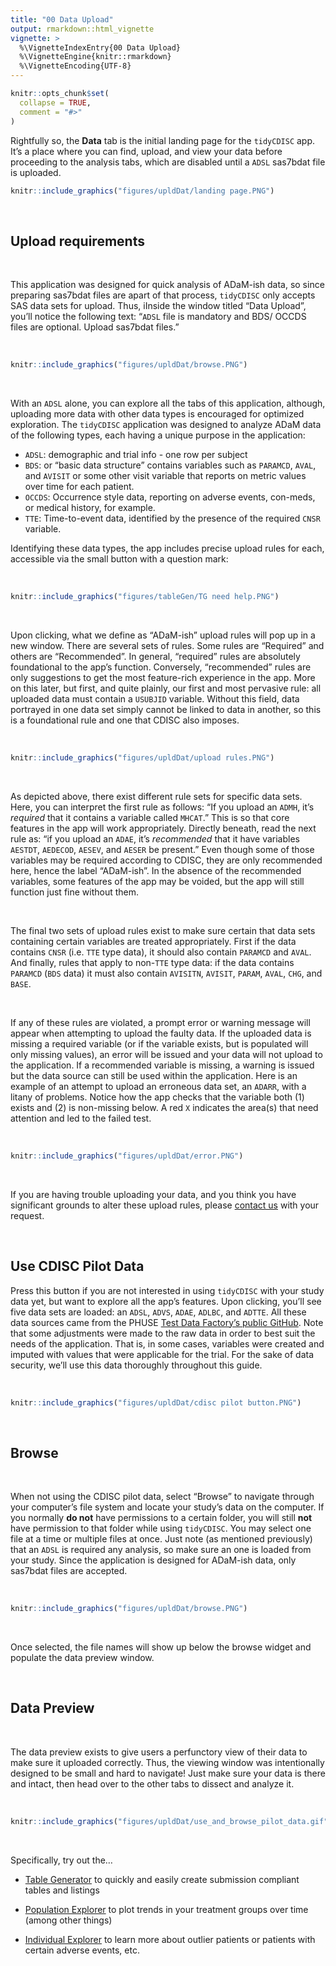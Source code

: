 ```yaml
---
title: "00 Data Upload"
output: rmarkdown::html_vignette
vignette: >
  %\VignetteIndexEntry{00 Data Upload}
  %\VignetteEngine{knitr::rmarkdown}
  %\VignetteEncoding{UTF-8}
---
```


```r
knitr::opts_chunk$set(
  collapse = TRUE,
  comment = "#>"
)
```

Rightfully so, the **Data** tab is the initial landing page for the `tidyCDISC` app. It's a place where you can find, upload, and view your data before proceeding to the analysis tabs, which are disabled until a `ADSL` sas7bdat file is uploaded.

```r
knitr::include_graphics("figures/upldDat/landing page.PNG")
```

<br>

## Upload requirements

<br>

This application was designed for quick analysis of ADaM-ish data, so since preparing sas7bdat files are apart of that process, `tidyCDISC` only accepts SAS data sets for upload. Thus, iInside the window titled "Data Upload", you'll notice the following text: "`ADSL` file is mandatory and BDS/ OCCDS files are optional. Upload sas7bdat files." 

<br>

```r
knitr::include_graphics("figures/upldDat/browse.PNG")
```

<br>

With an `ADSL` alone, you can explore all the tabs of this application, although, uploading more data with other data types is encouraged for optimized exploration. The `tidyCDISC` application was designed to analyze ADaM data of the following types, each having a unique purpose in the application:

- `ADSL`: demographic and trial info - one row per subject
- `BDS`: or "basic data structure" contains variables such as `PARAMCD`, `AVAL`, and `AVISIT` or some other visit variable that reports on metric values over time for each patient.
- `OCCDS`: Occurrence style data, reporting on adverse events, con-meds, or medical history, for example.
- `TTE`: Time-to-event data, identified by the presence of the required `CNSR` variable.

Identifying these data types, the app includes precise upload rules for each, accessible via the small button with a question mark:

<br>

```r
knitr::include_graphics("figures/tableGen/TG need help.PNG")
```

<br>

Upon clicking, what we define as "ADaM-ish" upload rules will pop up in a new window. There are several sets of rules. Some rules are "Required" and others are "Recommended". In general, "required" rules are absolutely foundational to the app's function. Conversely, "recommended" rules are only suggestions to get the most feature-rich experience in the app. More on this later, but first, and quite plainly, our first and most pervasive rule: all uploaded data must contain a `USUBJID` variable. Without this field, data portrayed in one data set simply cannot be linked to data in another, so this is a foundational rule and one that CDISC also imposes.

<br>


```r
knitr::include_graphics("figures/upldDat/upload rules.PNG")
```

<br>

As depicted above, there exist different rule sets for specific data sets. Here, you can interpret the first rule as follows: "If you upload an `ADMH`, it's *required* that it contains a variable called `MHCAT`." This is so that core features in the app will work appropriately. Directly beneath, read the next rule as: "if you upload an `ADAE`, it's *recommended* that it have variables `AESTDT`, `AEDECOD`, `AESEV`, and `AESER` be present." Even though some of those variables may be required according to CDISC, they are only recommended here, hence the label "ADaM-ish". In the absence of the recommended variables, some features of the app may be voided, but the app will still function just fine without them. 

<br>

The final two sets of upload rules exist to make sure certain that data sets containing certain variables are treated appropriately. First if the data contains `CNSR` (i.e. `TTE` type data), it should also contain `PARAMCD` and `AVAL`. And finally, rules that apply to non-`TTE` type data: if the data contains `PARAMCD` (`BDS` data) it must also contain `AVISITN`, `AVISIT`, `PARAM`, `AVAL`, `CHG`, and `BASE`.

<br>

If any of these rules are violated, a prompt error or warning message will appear when attempting to upload the faulty data. If the uploaded data is missing a required variable (or if the variable exists, but is populated will only missing values), an error will be issued and your data will not upload to the application. If a recommended variable is missing, a warning is issued but the data source can still be used within the application. Here is an example of an attempt to upload an erroneous data set, an `ADARR`, with a litany of problems. Notice how the app checks that the variable both (1) exists and (2) is non-missing below. A red `X` indicates the area(s) that need attention and led to the failed test.

<br>

```r
knitr::include_graphics("figures/upldDat/error.PNG")
```

<br>

If you are having trouble uploading your data, and you think you have significant grounds to alter these upload rules, please [contact us](https://github.com/Biogen-Inc/tidyCDISC/issues/new) with your request.

<br>

## Use CDISC Pilot Data

Press this button if you are not interested in using `tidyCDISC` with your study data yet, but  want to explore all the app's features. Upon clicking, you'll see five data sets are loaded: an `ADSL`, `ADVS`, `ADAE`, `ADLBC`, and `ADTTE`. All these data sources came from the PHUSE [Test Data Factory's public GitHub](https://github.com/phuse-org/TestDataFactory/blob/master/Updated/TDF_ADaM/). Note that some adjustments were made to the raw data in order to best suit the needs of the application. That is, in some cases, variables were created and imputed with values that were applicable for the trial. For the sake of data security, we'll use this data thoroughly throughout this guide.

<br>

```r
knitr::include_graphics("figures/upldDat/cdisc pilot button.PNG")
```

<br>

## Browse

<br>

When not using the CDISC pilot data, select "Browse" to navigate through your computer's file system and locate your study's data on the computer. If you normally **do not** have permissions to a certain folder, you will still **not** have permission to that folder while using `tidyCDISC`. You may select one file at a time or multiple files at once. Just note (as mentioned previously) that an `ADSL` is required any analysis, so make sure an one is loaded from your study. Since the application is designed for ADaM-ish data, only sas7bdat files are accepted.

<br>

```r
knitr::include_graphics("figures/upldDat/browse.PNG")
```

<br>

Once selected, the file names will show up below the browse widget and populate the data preview window.

<br>


## Data Preview

<br>

The data preview exists to give users a perfunctory view of their data to make sure it uploaded correctly. Thus, the viewing window was intentionally designed to be small and hard to navigate! Just make sure your data is there and intact, then head over to the other tabs to dissect and analyze it.

<br>

```r
knitr::include_graphics("figures/upldDat/use_and_browse_pilot_data.gif")
```

<br>

Specifically, try out the... 

- [Table Generator](https://Biogen-Inc.github.io/tidyCDISC/articles/x01_Table_Generator.html) to quickly and easily create submission compliant tables and listings

- [Population Explorer](https://Biogen-Inc.github.io/tidyCDISC/articles/x02_Pop_Exp.html) to plot trends in your treatment groups over time (among other things)

- [Individual Explorer](https://Biogen-Inc.github.io/tidyCDISC/articles/x03_Indv_Expl.html) to learn more about outlier patients or patients with certain adverse events, etc.

<br>

<br>

<br>

<br>
